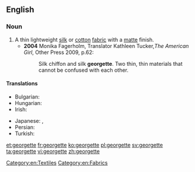 {{also|Georgette}}
==English==
{{wikipedia}}

===Noun===
{{en-noun}}

# A thin lightweight [[silk]] or [[cotton]] [[fabric]] with a [[matte]] finish.
#* '''2004''' Monika Fagerholm, Translator Kathleen Tucker,''The American Girl'', Other Press 2009, p.62:
#*: Silk chiffon and silk '''georgette'''. Two thin, thin materials that cannot be confused with each other.

====Translations====
{{trans-top|fabric}}
* Bulgarian: {{t|bg|жоржет|m|sc=Cyrl}}
* Hungarian: {{t|hu|zsorzsett}}
* Irish: {{t|ga|seoirséad|m}}
{{trans-mid}}
* Japanese: {{t|ja|ジョーゼット|tr=jōzetto}}, {{t|ja|経緯縮緬|tr=たてよこちりめん, tateyoko chirimen}}
* Persian: {{t+|fa|ژرژت|tr=žoržet|sc=fa-Arab}}
* Turkish: {{t+|tr|jorjet}}
{{trans-bottom}}

[[Category:en:Textiles]]
[[Category:en:Fabrics]]

[[et:georgette]]
[[fr:georgette]]
[[ko:georgette]]
[[pl:georgette]]
[[sv:georgette]]
[[ta:georgette]]
[[vi:georgette]]
[[zh:georgette]]